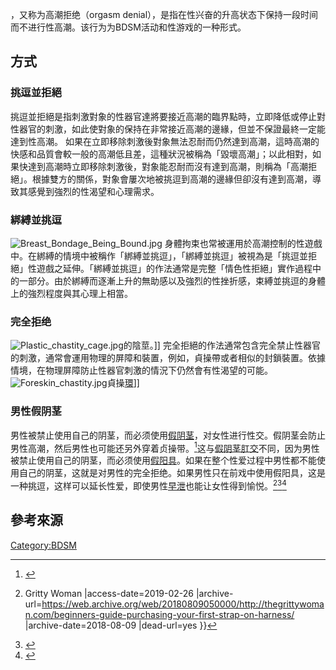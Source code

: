 {{vgname2|色情性拒绝|en=Erotic sexual denial}}，又称为高潮拒绝（orgasm denial），是指在性兴奋的升高状态下保持一段时间而不进行性高潮。该行为为BDSM活动和性游戏的一种形式。

==方式==
===挑逗並拒絕===

挑逗並拒絕是指刺激對象的性器官達將要接近高潮的臨界點時，立即降低或停止對性器官的刺激，如此使對象的保持在非常接近高潮的邊緣，但並不保證最終一定能達到性高潮。
如果在立即移除刺激後對象無法忍耐而仍然達到高潮，這時高潮的快感和品質會較一般的高潮低且差，這種狀況被稱為「毀壞高潮」；以此相對，如果快達到高潮時立即移除刺激後，對象能忍耐而沒有達到高潮，則稱為「高潮拒絕」。根據雙方的關係，對象會屢次地被挑逗到高潮的邊緣但卻沒有達到高潮，導致其感覺到強烈的性渴望和心理需求。

===綁縛並挑逗===
[[File:Breast_Bondage_Being_Bound.jpg|thumb]]
身體拘束也常被運用於高潮控制的性遊戲中。在綁縛的情境中被稱作「綁縛並挑逗」，「綁縛並挑逗」被視為是「挑逗並拒絕」性遊戲之延伸。「綁縛並挑逗」的作法通常是完整「情色性拒絕」實作過程中的一部分。由於綁縛而逐漸上升的無助感以及強烈的性挫折感，束縛並挑逗的身體上的強烈程度與其心理上相當。

===完全拒绝===
[[File:Plastic_chastity_cage.jpg|thumb]]的陰莖。]]
完全拒絕的作法通常包含完全禁止性器官的刺激，通常會運用物理的屏障和裝置，例如，貞操帶或者相似的封鎖裝置。依據情境，在物理屏障防止性器官刺激的情況下仍然會有性渴望的可能。
[[File:Foreskin_chastity.jpg|thumb]]貞操[[身體穿環|環]]]]

=== 男性假阴茎 ===
男性被禁止使用自己的阴茎，而必须使用[[假阴茎|假阴茎]]，对女性进行性交。假阴茎会防止男性高潮，然后男性也可能还另外穿着贞操带。<ref>{{Cite web |url=http://www.tickleberry.co.uk/male-chastity/dildo-harnesses-for-men/ |title=Male Dildo Harness - A guide for Men how to wear a strap-on |accessdate=2019-02-26 |archive-date=2018-08-31 |archive-url=https://web.archive.org/web/20180831211932/http://www.tickleberry.co.uk/male-chastity/dildo-harnesses-for-men/ |dead-url=no }}</ref>这与[[假阴茎肛交|假阴茎肛交]]不同，因为男性被禁止使用自己的阴茎，而必须使用[[假阳具|假阳具]]。如果在整个性爱过程中男性都不能使用自己的阴茎，这就是对男性的完全拒绝。如果男性只在前戏中使用假阳具，这是一种挑逗，这样可以延长性爱，即使男性[[早泄|早泄]]也能让女性得到愉悦。<ref>{{Cite web |url=https://thegrittywoman.com/beginners-guide-purchasing-your-first-strap-on-harness/ |title=Beginners Guide: Purchasing Your First Strap-On Harness {{!}} Gritty Woman |access-date=2019-02-26 |archive-url=https://web.archive.org/web/20180809050000/http://thegrittywoman.com/beginners-guide-purchasing-your-first-strap-on-harness/ |archive-date=2018-08-09 |dead-url=yes }}</ref><ref>{{Cite web |url=https://www.thestranger.com/slog/2017/06/02/25185409/savage-love-letter-of-the-day-hes-perfect-but-a-premie |title=Savage Love Letter of the Day: He's Perfect, But a Premie - Slog - The Stranger |accessdate=2019-02-26 |archive-date=2018-08-30 |archive-url=https://web.archive.org/web/20180830110453/https://www.thestranger.com/slog/2017/06/02/25185409/savage-love-letter-of-the-day-hes-perfect-but-a-premie |dead-url=no }}</ref><ref>{{Cite web |url=https://www.purepleasureshop.com/blogs/ask-amy/15152581-rose-answers-premature-ejaculation-101 |title=Rose Answers: Premature Ejaculation 101 – Pure Pleasure Shop |accessdate=2019-02-26 |archive-date=2018-08-30 |archive-url=https://web.archive.org/web/20180830110519/https://www.purepleasureshop.com/blogs/ask-amy/15152581-rose-answers-premature-ejaculation-101 |dead-url=no }}</ref>

== 參考來源 ==
<references />
{{BDSM}}

[[Category:BDSM|Category:BDSM]]